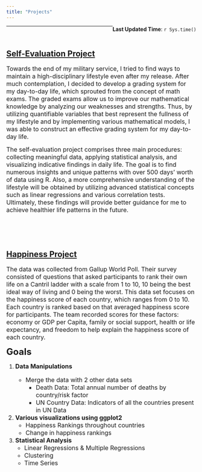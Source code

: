 ```yaml
---
title: "Projects"
---
```

  
[**Last Updated Time**: `r Sys.time()`]{style="float:right"}  
  
  

***  
<br>  

## [Self-Evaluation Project](https://alin-96.github.io/selfeval_main.html)

<font size="3">   Towards the end of my military service, I tried to find ways to maintain a high-disciplinary lifestyle even after my release. After much contemplation, I decided to develop a grading system for my day-to-day life, which sprouted from the concept of math exams. The graded exams allow us to improve our mathematical knowledge by analyzing our weaknesses and strengths. Thus, by utilizing quantifiable variables that best represent the fullness of my lifestyle and by implementing various mathematical models, I was able to construct an effective grading system for my day-to-day life. 
    
  The self-evaluation project comprises three main procedures: collecting meaningful data, applying statistical analysis, and visualizing indicative findings in daily life. The goal is to find numerous insights and unique patterns with over 500 days' worth of data using R. Also, a more comprehensive understanding of the lifestyle will be obtained by utilizing advanced statistical concepts such as linear regressions and various correlation tests. Ultimately, these findings will provide better guidance for me to achieve healthier life patterns in the future.</font>


<br>  
<br>  

## [Happiness Project](https://alin-96.github.io/happiness_main.html)

<font size="3">   The data was collected from Gallup World Poll. Their survey consisted of questions that asked participants to rank their own life on a Cantril ladder with a scale from 1 to 10, 10 being the best ideal way of living and 0 being the worst. This data set focuses on the happiness score of each country, which ranges from 0 to 10. Each country is ranked based on that averaged happiness score for participants. The team recorded scores for these factors: economy or GDP per Capita, family or social support, health or life expectancy, and freedom to help explain the happiness score of each country. </font>

<font size = "5">**Goals**</font>

  1. <font size = "3">**Data Manipulations**
      - Merge the data with 2 other data sets
          - Death Data: Total annual number of deaths by country/risk factor
          - UN Country Data: Indicators of all the countries present in UN Data
  2. **Various visualizations using ggplot2**
      - Happiness Rankings throughout countries
      - Change in happiness rankings
  3. **Statistical Analysis**
      - Linear Regressions & Multiple Regressions
      - Clustering
      - Time Series</font>

